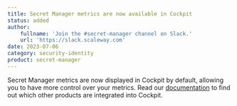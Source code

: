 ```yaml
---
title: Secret Manager metrics are now available in Cockpit
status: added
author:
    fullname: 'Join the #secret-manager channel on Slack.'
    url: 'https://slack.scaleway.com'
date: 2023-07-06
category: security-identity
product: secret-manager
---
```


Secret Manager metrics are now displayed in Cockpit by default, allowing you to have more control over your metrics. Read our [documentation](/observability/cockpit/reference-content/cockpit-limitations/#product-integration-into-cockpit/) to find out which other products are integrated into Cockpit.

